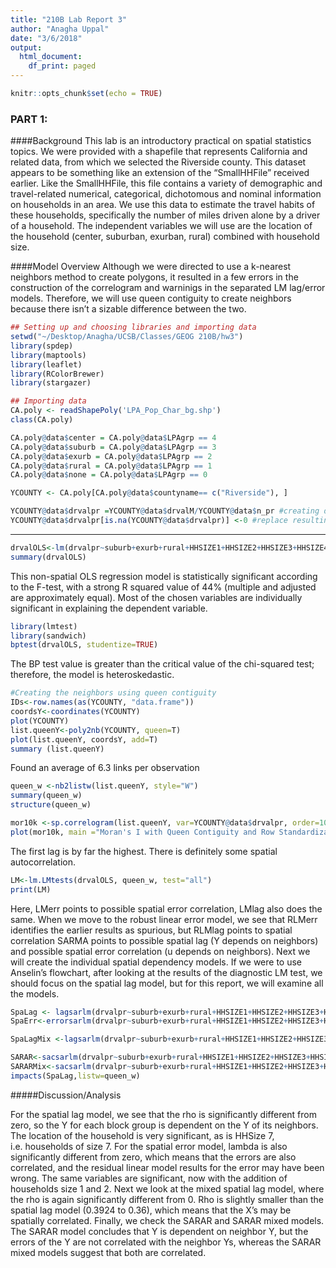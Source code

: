 ```yaml
---
title: "210B Lab Report 3"
author: "Anagha Uppal"
date: "3/6/2018"
output:
  html_document:
    df_print: paged
---
```


```r
knitr::opts_chunk$set(echo = TRUE)
```

### PART 1: 

####Background
    This lab is an introductory practical on spatial statistics topics. We were provided with a shapefile that represents California and related data, from which we selected the Riverside county. This dataset appears to be something like an extension of the "SmallHHFile" received earlier. Like the SmallHHFile, this file contains a variety of demographic and travel-related numerical, categorical, dichotomous and nominal information on households in an area. 
    We use this data to estimate the travel habits of these households, specifically the number of miles driven alone by a driver of a household. The independent variables we will use are the location of the household (center, suburban, exurban, rural) combined with household size.
        
        
####Model Overview
Although we were directed to use a k-nearest neighbors method to create polygons, it resulted in a few errors in the construction of the correlogram and warninigs in the separated LM lag/error models. Therefore, we will use queen contiguity to create neighbors because there isn't a sizable difference between the two.




```r
## Setting up and choosing libraries and importing data
setwd("~/Desktop/Anagha/UCSB/Classes/GEOG 210B/hw3")
library(spdep)
library(maptools)
library(leaflet)
library(RColorBrewer)
library(stargazer)
```


```r
## Importing data
CA.poly <- readShapePoly('LPA_Pop_Char_bg.shp')
class(CA.poly)

CA.poly@data$center = CA.poly@data$LPAgrp == 4
CA.poly@data$suburb = CA.poly@data$LPAgrp == 3
CA.poly@data$exurb = CA.poly@data$LPAgrp == 2
CA.poly@data$rural = CA.poly@data$LPAgrp == 1
CA.poly@data$none = CA.poly@data$LPAgrp == 0

YCOUNTY <- CA.poly[CA.poly@data$countyname== c("Riverside"), ]
```



```r
YCOUNTY@data$drvalpr =YCOUNTY@data$drvalM/YCOUNTY@data$n_pr #creating dependent variable
YCOUNTY@data$drvalpr[is.na(YCOUNTY@data$drvalpr)] <-0 #replace resulting NAs with 0s
```

*********

```r
drvalOLS<-lm(drvalpr~suburb+exurb+rural+HHSIZE1+HHSIZE2+HHSIZE3+HHSIZE4+HHSIZE5+HHSIZE6+HHSIZE7, data=YCOUNTY@data) #creating linear model
summary(drvalOLS)
```

This non-spatial OLS regression model is statistically significant according to the F-test, with a strong R squared value of 44% (multiple and adjusted are approximately equal). Most of the chosen variables are individually significant in explaining the dependent variable.


```r
library(lmtest)
library(sandwich)
bptest(drvalOLS, studentize=TRUE)
```

The BP test value is greater than the critical value of the chi-squared test; therefore, the model is heteroskedastic.


```r
#Creating the neighbors using queen contiguity
IDs<-row.names(as(YCOUNTY, "data.frame"))
coordsY<-coordinates(YCOUNTY)
plot(YCOUNTY)
list.queenY<-poly2nb(YCOUNTY, queen=T)
plot(list.queenY, coordsY, add=T)
summary (list.queenY)
```

Found an average of 6.3 links per observation

```r
queen_w <-nb2listw(list.queenY, style="W") 
summary(queen_w)
structure(queen_w)
```


```r
mor10k <-sp.correlogram(list.queenY, var=YCOUNTY@data$drvalpr, order=10, method="I")
plot(mor10k, main ="Moran's I with Queen Contiguity and Row Standardization")
```

The first lag is by far the highest. There is definitely some spatial autocorrelation.


```r
LM<-lm.LMtests(drvalOLS, queen_w, test="all")
print(LM)
```
Here, LMerr points to possible spatial error correlation, LMlag also does the same.
When we move to the robust linear error model, we see that RLMerr identifies the earlier results as spurious, but RLMlag points to spatial correlation
SARMA points to possible spatial lag (Y depends on neighbors) and possible spatial error correlation (u depends on neighbors).
Next we will create the individual spatial dependency models. If we were to use Anselin's flowchart, after looking at the results of the diagnostic LM test, we should focus on the spatial lag model, but for this report, we will examine all the models.


```r
SpaLag <- lagsarlm(drvalpr~suburb+exurb+rural+HHSIZE1+HHSIZE2+HHSIZE3+HHSIZE4+HHSIZE5+HHSIZE6+HHSIZE7, data=YCOUNTY, queen_w)
SpaErr<-errorsarlm(drvalpr~suburb+exurb+rural+HHSIZE1+HHSIZE2+HHSIZE3+HHSIZE4+HHSIZE5+HHSIZE6+HHSIZE7, data=YCOUNTY, queen_w)

SpaLagMix <-lagsarlm(drvalpr~suburb+exurb+rural+HHSIZE1+HHSIZE2+HHSIZE3+HHSIZE4+HHSIZE5+HHSIZE6+HHSIZE7, data=YCOUNTY, queen_w, type="mixed")

SARAR<-sacsarlm(drvalpr~suburb+exurb+rural+HHSIZE1+HHSIZE2+HHSIZE3+HHSIZE4+HHSIZE5+HHSIZE6+HHSIZE7, data=YCOUNTY, queen_w)
SARARMix<-sacsarlm(drvalpr~suburb+exurb+rural+HHSIZE1+HHSIZE2+HHSIZE3+HHSIZE4+HHSIZE5+HHSIZE6+HHSIZE7, data=YCOUNTY, queen_w, type="sacmixed")
impacts(SpaLag,listw=queen_w)
```


#####Discussion/Analysis

For the spatial lag model, we see that the rho is significantly different from zero, so the Y for each block group is dependent on the Y of its neighbors. The location of the household is very significant, as is HHSize 7, i.e. households of size 7. For the spatial error model, lambda is also significantly different from zero, which means that the errors are also correlated, and the residual linear model results for the error may have been wrong. The same variables are significant, now with the addition of households size 1 and 2. Next we look at the mixed spatial lag model, where the rho is again significantly different from 0. Rho is slightly smaller than the spatial lag model (0.3924 to 0.36), which means that the X's may be spatially correlated.
Finally, we check the SARAR and SARAR mixed models. The SARAR model concludes that Y is dependent on neighbor Y, but the errors of the Y are not correlated with the neighbor Ys, whereas the SARAR mixed models suggest that both are correlated. 